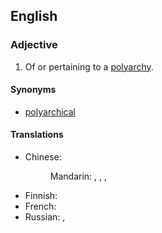 ==English==

===Adjective===
{{en-adj}}

# Of or pertaining to a [[polyarchy]].

====Synonyms====
* [[polyarchical]]

====Translations====
{{trans-top|of or pertaining to a polyarchy}}
* Chinese:
*: Mandarin: {{t|cmn|[[多頭政治]][[的]]|sc=Hani}}, {{t|cmn|[[多头政治]][[的]]|tr=duōtóu zhèngzhì de|sc=Hani}}, {{t|cmn|[[多頭政體]][[的]]|sc=Hani}}, {{t|cmn|[[多头政体]][[的]]|tr=duōtóu zhèngtǐ de|sc=Hani}}
{{trans-mid}}
* Finnish: {{t|fi|poliarkinen}}
* French: {{t|fr|polyarchique}}
* Russian: {{t|ru|поликрати́ческий}}, {{t|ru|полиархи́ческий}}
{{trans-bottom}}